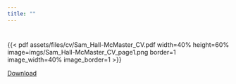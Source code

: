 ```yaml
---
title: ""
---
```


#
{{< pdf assets/files/cv/Sam_Hall-McMaster_CV.pdf width=40% height=60% image=imgs/Sam_Hall-McMaster_CV_page1.png border=1 image_width=40% image_border=1 >}}

[Download](assets/files/cv/Sam_Hall-McMaster_CV.pdf)



